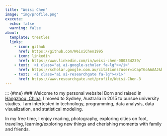 ```yaml
---
title: "Weisi Chen"
image: "img/profile.png"
execute: 
  echo: false
  warning: false
about:
  template: trestles
  links:
    - icon: github
      href: https://github.com/WeisiChen1995
    - icon: linkedin
      href: https://www.linkedin.com/in/weisi-chen-000334239/
    - text: '<i class="ai ai-google-scholar fa-lg"></i>'
      href: https://scholar.google.com.au/citations?user=iCapTGoAAAAJ&hl=en/
    - text: '<i class="ai ai-researchgate fa-lg"></i>'
      href: https://www.researchgate.net/profile/Weisi-Chen-3
---
```


::: {#me}
### Welcome to my personal website!
Born and raised in [Hangzhou, China](https://weisichen1995.github.io/Weisi_website/blog/2025-01-21-moments-in-Hangzhou/), I moved to Sydney, Australia in 2015 to pursue university studies. I am intertested in technology, programming, data analysis, data visualization, and statistical modeling. 

In my free time, I enjoy reading, photography, exploring cities on foot, traveling, learning/exploring new things and cherishing moments with family and friends.




